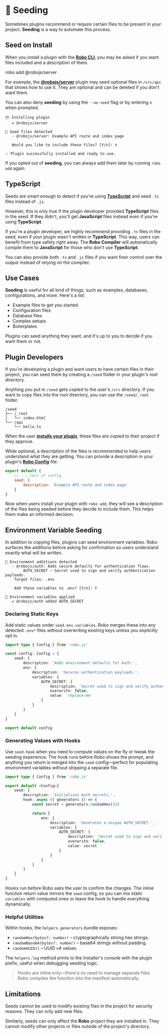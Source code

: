 
# 🌱 Seeding

Sometimes plugins recommend or require certain files to be present in your project. **Seeding** is a way to automate this process.

## Seed on Install

When you install a plugin with the **[Robo CLI](../cli/robo)**, you may be asked if you want files included and a description of them.

<Terminal execute>robo add @robojs/server</Terminal>

For example, the **[@robojs/server](./server)** plugin may seed optional files in `/src/api` that shows how to use it. They are optional and can be deleted if you don't want them.

You can also deny **seeding** by using the `--no-seed` flag or by entering `n` when prompted.

```
📦 Installing plugin
   ✔ @robojs/server

🌱 Seed files detected
   - @robojs/server: Example API route and index page

   Would you like to include these files? [Y/n]: n

✨ Plugin successfully installed and ready to use.
```

If you opted out of **seeding**, you can always add them later by running `robo add` again.

<CardContainer>
	<Card href="/plugins/install" title="🔌 Robo Plugins" description="Add features to your Robo seamlessly." />
</CardContainer>

## TypeScript

Seeds are smart enough to detect if you're using **[TypeScript](../robojs/typescript)** and seed `.ts` files instead of `.js`.

However, this is only true if the plugin developer provided **TypeScript** files in the seed. If they didn't, you'll get **JavaScript** files instead even if you're using **TypeScript**.

If you're a plugin developer, we highly recommend providing `.ts` files in the seed, even if your plugin wasn't written in **TypeScript**. This way, users can benefit from type safety right away. The **Robo Compiler** will automatically compile them to **JavaScript** for those who don't use **TypeScript**.

You can also provide both `.ts` and `.js` files if you want finer control over the output instead of relying on the compiler.

<CardContainer>
	<Card href="../robojs/typescript" title="📘 TypeScript" description="Write better code with type safety." />
</CardContainer>

## Use Cases

**Seeding** is useful for all kind of things, such as examples, databases, configurations, and more. Here's a list:

- Example files to get you started
- Configuration files
- Database files
- Complex setups
- Boilerplates

Plugins can seed anything they want, and it's up to you to decide if you want them or not.

## Plugin Developers

If you're developing a plugin and want users to have certain files in their project, you can seed them by creating a `/seed` folder in your plugin's root directory.

Anything you put in `/seed` gets copied to the user's `/src` directory. If you want to copy files into the root directory, you can use the `/seed/_root` folder.

```
/seed
├── /_root
│   └── index.html
└── /api
    └── hello.ts
```

When the user **[installs your plugin](./install)**, these files are copied to their project if they approve.

While optional, a description of the files is recommended to help users understand what they are getting. You can provide a description in your plugin's **[Robo Config](../robojs/config)** file:

```js title="robo.mjs"
export default {
	// ... rest of config
	seed: {
		description: 'Example API route and index page'
	}
}
```

Now when users install your plugin with `robo add`, they will see a description of the files being seeded before they decide to include them. This helps them make an informed decision.

<CardContainer>
	<Card href="./create" title="🔌 Creating Plugins" description="Make your own plugins for Robo.js." />
</CardContainer>

## Environment Variable Seeding

In addition to copying files, plugins can seed environment variables. Robo surfaces the additions before asking for confirmation so users understand exactly what will be written.

```
🔑 Environment additions detected
   - @robojs/auth: Adds secure defaults for authentication flows.
        AUTH_SECRET – Secret used to sign and verify authentication payloads.
    Target files: .env

    Add these variables to .env? [Y/n]: Y

🔑 Environment variables applied
   ✔ @robojs/auth added AUTH_SECRET
```

### Declaring Static Keys

Add static values under `seed.env.variables`. Robo merges these into any detected `.env*` files without overwriting existing keys unless you explicitly opt in.

```ts title="robo.config.ts"
import type { Config } from 'robo.js'

const config: Config = {
	seed: {
		description: 'Adds environment defaults for Auth.',
		env: {
			description: 'Secures authentication payloads.',
			variables: {
				AUTH_SECRET: {
					description: 'Secret used to sign and verify authentication payloads.',
					overwrite: false,
					value: 'replace-me'
				}
			}
		}
	}
}

export default config
```

### Generating Values with Hooks

Use `seed.hook` when you need to compute values on the fly or tweak the seeding experience. The hook runs before Robo shows the prompt, and anything you return is merged into the `seed` config—perfect for populating environment variables without shipping a separate file.

```ts title="robo.config.ts"
import type { Config } from 'robo.js'

export default <Config>{
	seed: {
		description: 'Initializes Auth secrets.',
		hook: async ({ generators }) => {
			const secret = generators.randomHex(32)

			return {
				env: {
					description: 'Generates a unique AUTH_SECRET.',
					variables: {
						AUTH_SECRET: {
							description: 'Secret used to sign and verify authentication payloads.',
							overwrite: false,
							value: secret
						}
					}
				}
			}
		}
	}
}
```

Hooks run before Robo asks the user to confirm the changes. The inline function return value mirrors the `seed` config, so you can mix static `variables` with computed ones or leave the hook to handle everything dynamically.

### Helpful Utilities

Within hooks, the `helpers.generators` bundle exposes:

- `randomHex(bytes?: number)` – cryptographically strong hex strings.
- `randomBase64(bytes?: number)` – base64 strings without padding.
- `randomUUID()` – UUID v4 values.

The `helpers.log` method prints to the installer's console with the plugin prefix, useful when debugging seeding logic.

> Hooks are inline only—there's no need to manage separate files. Robo compiles the function into the manifest automatically.

## Limitations

Seeds cannot be used to modify existing files in the project for security reasons. They can only add new files.

Similarly, seeds can only affect the **Robo** project they are installed in. They cannot modify other projects or files outside of the project's directory.
